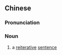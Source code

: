 {{also|叠句}}
==Chinese==
{{zh-forms|s=叠句}}

===Pronunciation===
{{zh-pron
|m=diéjù
|cat=n
}}

===Noun===
{{zh-noun}}

# a [[reiterative]] [[sentence]]